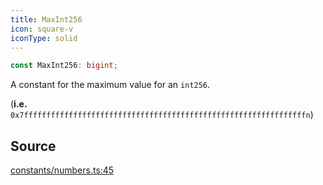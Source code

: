 ```yaml
---
title: MaxInt256
icon: square-v
iconType: solid
---
```


```ts
const MaxInt256: bigint;
```

A constant for the maximum value for an `int256`.

(**i.e.** `0x7fffffffffffffffffffffffffffffffffffffffffffffffffffffffffffffffn`)

## Source

[constants/numbers.ts:45](https://github.com/dominant-strategies/quais.js/blob/af7f840a0304b482e2774523ff8e2af8a7b04041/src/constants/numbers.ts#L45)
